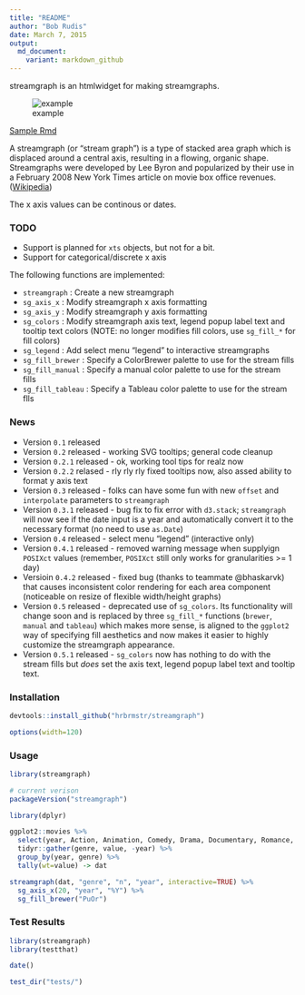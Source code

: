 ```yaml
---
title: "README"
author: "Bob Rudis"
date: March 7, 2015
output:
  md_document:
    variant: markdown_github
---
```


streamgraph is an htmlwidget for making streamgraphs. 

![example](example.png)

[Sample Rmd](http://rpubs.com/hrbrmstr/59200)

A streamgraph (or "stream graph") is a type of stacked area graph 
which is displaced around a central axis, resulting in a flowing, 
organic shape. Streamgraphs were developed by Lee Byron and popularized 
by their use in a February 2008 New York Times article on movie
box office revenues. ([Wikipedia](http://en.wikipedia.org/wiki/Streamgraph))

The x axis values can be continous or dates.

### TODO

- Support is planned for `xts` objects, but not for a bit.
- Support for categorical/discrete x axis

The following functions are implemented:

- `streamgraph`	: Create a new streamgraph
- `sg_axis_x`	: Modify streamgraph x axis formatting
- `sg_axis_y`	: Modify streamgraph y axis formatting
- `sg_colors`	: Modify streamgraph axis text, legend popup label text and tooltip text colors (NOTE: no longer modifies fill colors, use `sg_fill_*` for fill colors)
- `sg_legend` : Add select menu "legend" to interactive streamgraphs  
- `sg_fill_brewer` : Specify a ColorBrewer palette to use for the stream fills
- `sg_fill_manual` : Specify a manual color palette to use for the stream fills
- `sg_fill_tableau` : Specify a Tableau color palette to use for the stream flls

### News

- Version `0.1` released
- Version `0.2` released - working SVG tooltips; general code cleanup
- Version `0.2.1` released - ok, working tool tips for realz now
- Version `0.2.2` relased - rly rly rly fixed tooltips now, also assed ability to format y axis text
- Version `0.3` released - folks can have some fun with new `offset` and `interpolate` parameters to `streamgraph`
- Version `0.3.1` released - bug fix to fix error with `d3.stack`; `streamgraph` will now see if the date input is a year and automatically convert it to the necessary format (no need to use `as.Date`)
- Version `0.4` released - select menu "legend" (interactive only)
- Version `0.4.1` released - removed warning message when supplyign `POSIXct` values (remember, `POSIXct` still only works for granularities >= 1 day)
- Versioin `0.4.2` released - fixed bug (thanks to teammate @bhaskarvk) that causes inconsistent color rendering for each area component (noticeable on resize of flexible width/height graphs)
- Version `0.5` released - deprecated use of `sg_colors`. Its functionality will change soon and is replaced by three `sg_fill_*` functions (`brewer`, `manual` and `tableau`) which makes more sense, is aligned to the `ggplot2` way of specifying fill aesthetics and now makes it easier to highly customize the streamgraph appearance.
- Version `0.5.1` released - `sg_colors` now has nothing to do with the stream fills but _does_ set the axis text, legend popup label text and tooltip text.

### Installation

```r
devtools::install_github("hrbrmstr/streamgraph")
```

```r
options(width=120)
```

### Usage

```r
library(streamgraph)

# current verison
packageVersion("streamgraph")

library(dplyr)

ggplot2::movies %>%
  select(year, Action, Animation, Comedy, Drama, Documentary, Romance, Short) %>%
  tidyr::gather(genre, value, -year) %>%
  group_by(year, genre) %>%
  tally(wt=value) -> dat

streamgraph(dat, "genre", "n", "year", interactive=TRUE) %>%
  sg_axis_x(20, "year", "%Y") %>%
  sg_fill_brewer("PuOr")

```

### Test Results

```r
library(streamgraph)
library(testthat)

date()

test_dir("tests/")
```

